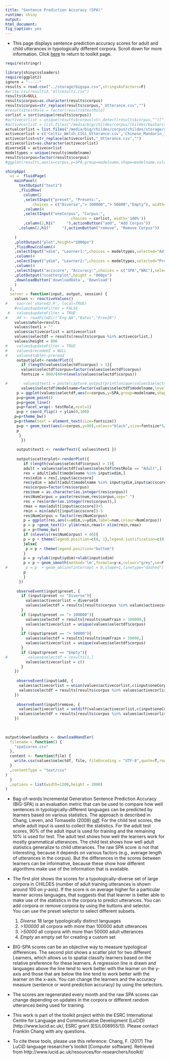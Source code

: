 ```yaml
---
title: "Sentence Prediction Accuracy (SPA)"
runtime: shiny
output: 
html_document: 
fig_caption: yes
---
```


- This page displays sentence prediction accuracy scores for adult and child utterances in typologically different corpora.  Scroll down for more information.  Click [here](../toolkit/) to return to toolkit page.

```r
require(stringr)

library(shinycssloaders)
require(ggplot2)
ignore = "-----"
results = read.csv("../storage/bigspa.csv",stringsAsFactors=F)
#write.csv(results3,"allresults.csv")
results$X=NULL
results$corpus=as.character(results$corpus)
results$corpus=str_replace(results$corpus,"_Utterance.csv","")
#results$testRole = factor(results$testRole)
corlist = sort(unique(results$corpus))
#activecorlist = unique(results$corpus[str_detect(results$corpus,"^([^_]+_[^_]+)_Utterance.rds")])
#activecorlist = list.files("/media/big/childes/corpus/childes/basharcsv","*.csv")
actualcorlist = list.files("/media/big/childes/corpus/childes/storage/actualcsv","*.csv")
activecorlist = c('Celtic_Welsh_CIG1_Utterance.csv','Chinese_Mandarin_TCCM_Utterance.csv','Dutch_Groningen_Matthijs_Utterance.csv','EastAsian_Indonesian_Jakarta_Utterance.csv','EastAsian_Korean_Ryu_Utterance.csv','Eng-UK_Thomas_Utterance.csv','German_Leo_ALL_Utterance.csv','Japanese_MiiPro_Nanami_Utterance.csv','Other_Basque_Soto_Utterance.csv','Other_Farsi_Family_Utterance.csv','Other_Hebrew_BermanLong_Utterance.csv','Other_Sesotho_Demuth_Utterance.csv','Romance_Italian_Calambrone_Utterance.csv','Romance_Portuguese_Santos_Utterance.csv','Scandinavian_Danish_Plunkett_Utterance.csv','Scandinavian_Swedish_Lund_Utterance.csv','Slavic_Croatian_Kovacevic_Utterance.csv','Slavic_Serbian_SCECL_Utterance.csv')
activecorlist=str_replace(activecorlist,"_Utterance.csv","")
activecorlist=as.character(activecorlist)
diverse18 = activecorlist
modeltypes = unique(results$modelname)
results$corpus=factor(results$corpus)
#ggplot(results,aes(x=corpus,y=SPA,group=modelname,shape=modelname,colour=modelname,label=numTrain))+geom_point()+geom_line()+facet_wrap(~ testRole,ncol=1) + coord_flip() + ylim(0,100) + geom_text(aes(x=corpus,y=100),colour="black")+theme_bw()
```

```r

shinyApp(
  ui =  fluidPage(
    mainPanel(
      textOutput("text1")
      ,fluidRow(
        column(2
        ,selectInput("preset", "Presets:", 
            choices = c("Diverse","> 100000","> 50000","Empty"), width='100%'))
        ,column(4
        ,selectInput("oneCorpus", "Corpus:", 
                             choices = corlist, width='100%'))
        ,column(2,h1("     "),actionButton("add", "Add Corpus"))
      ,column(2,h1("     "),actionButton("remove", "Remove Corpus"))
      
    )
    ,plotOutput("plot",height="1000px")
    ,fluidRow(column(4
    ,selectInput("xdim", "Learner1:",choices = modeltypes,selected="AdjLearner"))
    ,column(4
    ,selectInput("ydim", "Learner2:",choices = modeltypes,selected="ProminenceLearner"))
    ,column(4
    ,selectInput("accscore", "Accuracy:",choices = c("SPA","WAC"),selected="SPA")))
    ,plotOutput("scatterplot",height = "800px")
    ,downloadButton('downloadData', 'Download')
    )
  ),
  server = function(input, output, session) {
    values <- reactiveValues()
#    source('shared2.R', local=TRUE)
    #values$updateFilter = FALSE
 #   values$updateFilter = TRUE
#    dd <- readFileDir("Eng-NA","Bates","Free20")
    values$whole=results
    values$text1 = ""
    values$activecorlist = activecorlist
    values$selectdf = results[results$corpus %in% activecorlist,]
    values$height = 800
#    values$updateFilter = TRUE
#    values$recodeUI = NULL
#    values$table<-preread
     output$plot<-renderPlot({
       if (length(values$selectdf$corpus) > 1){
       values$selectdf$corpus=factor(values$selectdf$corpus)
       fontsize = 800/(40+nlevels(values$selectdf$corpus))

#       values$text1 = paste(capture.output(print(unique(values$selectdf$corpus))),collapse=",") 
       values$selectdf$modelname=factor(values$selectdf$modelname,levels=c("ChanceLearner","BigramLearner","TrigramLearner", "AdjLearner", "ProminenceLearner","AdjPromLearner" ))
     p = ggplot(values$selectdf,aes(x=corpus,y=SPA,group=modelname,shape=modelname,colour=modelname,label=numTrain))
     p=p+geom_point()
     p=p+geom_line()
     p=p+facet_wrap(~ testRole,ncol=1) 
     p=p + coord_flip() + ylim(0,100) 
    p=p+theme_bw()
    p=p+theme(text = element_text(size=fontsize))
     p=p + geom_text(aes(x=corpus,y=90),colour="black",size=fontsize*5/14)
     p
      }
       })
     
     output$text1 <- renderText({ values$text1 })
     
     output$scatterplot<-renderPlot({
        if (length(values$selectdf$corpus) > 1){
        adult = values$selectdf[values$selectdf$testRole == "Adult",]
        res = adult[adult$modelname %in% input$xdim,]
        res$xdim = res[,input$accscore] 
        res$ydim = adult[adult$modelname %in% input$ydim,input$accscore]
        res$corpus=factor(res$corpus)
        res$num = as.character(as.integer(res$corpus))
        res$NumCorpus = paste(res$num,res$corpus,sep=" ")
        res = res[order(as.integer(res$corpus)),]
        rmax = max(adult[input$accscore])+5
        rmin = min(adult[input$accscore])-5
        res$NumCorpus = factor(res$NumCorpus)
        p = ggplot(res,aes(x=xdim,y=ydim,label=num,colour=NumCorpus))
        p = p +geom_text()+ ylim(rmin,rmax)+ xlim(rmin,rmax)
        p = p+theme_bw()
        if (nlevels(res$NumCorpus) < 40){
        p = p + theme(legend.position=c(0, 1),legend.justification=c(0,1))
        }else{
         p = p + theme(legend.position="bottom")
        }
        p = p +ylab(input$ydim)+xlab(input$xdim)
        p = p + geom_smooth(method='lm',formula=y~x,colour="grey",se=F,linetype="dashed")
#        p = p  + geom_abline(intercept = 0,slope=1,linetype="dashed")
        p
        }
      })
     
     observeEvent(input$preset, {
       if (input$preset == "Diverse"){
         values$activecorlist = diverse18
         values$selectdf = results[results$corpus %in% values$activecorlist,]
       }
       if (input$preset == "> 100000"){
         values$selectdf = results[results$numTrain > 100000,]
         values$activecorlist = unique(values$selectdf$corpus)
       }
       if (input$preset == "> 50000"){
         values$selectdf = results[results$numTrain > 50000,]
         values$activecorlist = unique(values$selectdf$corpus)
       }
       if (input$preset == "Empty"){
#         values$selectdf = results[1,]
         values$activecorlist = c()
       }
    })
     
     observeEvent(input$add, {
      values$activecorlist = union(values$activecorlist,c(input$oneCorpus))
      values$selectdf = results[results$corpus %in% values$activecorlist,]
    })
     
     observeEvent(input$remove, {
      values$activecorlist = setdiff(values$activecorlist,c(input$oneCorpus))
      values$selectdf = results[results$corpus %in% values$activecorlist,]
    })
     
     

output$downloadData <- downloadHandler(
  filename = function() { 
    "spaScores.csv"
  },
  content <- function(file) {
    write.csv(values$selectdf, file, fileEncoding = "UTF-8",quote=T,row.names = F)
  }
  ,contentType = "text/csv"
)
  }
  ,options = list(width=1200,height = 2000)
)
```

- Bag-of-words Incremental Generation Sentence Prediction Accuracy (BIG-SPA) is an evaluation metric that can be used to compare how well sentences in typologically-different languages can be predicted by learners based on various statistics.  The approach is described in Chang, Lieven, and Tomasello (2008) <a href="https://sites.google.com/site/sentenceproductionmodel/cv/chang%2Clieven%2Ctomasello%2C2008.pdf?attredirects=0">pdf</a>.  For the child test scores, the whole adult input is used to collect the statistics.  For the adult test scores, 90% of the adult input is used for training and the remaining 10% is used for test. The adult test shows how well the learners work for mostly grammatical utterances.  The child test shows how well adult statistics generalize to child utterances.  The raw SPA score is not that interesting, because it depends on various factors (e.g., average length of utterances in the corpus).  But the differences in the scores between learners can be informative, because these show how different algorithms make use of the information that is available.

- The first plot shows the scores for a typologically-diverse set of large corpora in CHILDES (number of adult training utterances is shown around 100 on y-axis).  If the score is on average higher for a particular learner across languages, that suggests that that learner is better able to make use of the statistics in the corpora to predict utterances.  You can add corpora or remove corpora by using the buttons and selector.  
You can use the preset selector to select different subsets.
    1. _Diverse_ 18 large typologically distinct languages
    2. _>100000_ all corpora with more than 100000 adult utterances
    3. _>50000_ all corpora with more than 50000 adult utterances
    4. _Empty_ an empty set for creating a custom set

- BIG-SPA scores can be an objective way to measure typological differences. The second plot shows a scatter plot for two different Learners, which allows us to spatial classify learners based on the relative preference for these learners.  A regression line is drawn and languages above the line tend to work better with the learner on the y-axis and those that are below the line tend to work better with the learner on the x-axis.  You can change the learners and the accuracy measure (sentence or word prediction accuracy) by using the selectors. 

- The scores are regenerated every month and the raw SPA scores can change depending on updates in the corpora or different random utterances being used for training.

- This work is part of the toolkit project within the ESRC International Centre for Language and Communicative Development (LuCiD) (http://www.lucid.ac.uk/, ESRC grant [ES/L008955/1]).  Please contact Franklin Chang with any questions.

- To cite these tools, please use this reference: Chang, F. (2017) The LuCiD language researcher's toolkit [Computer software]. Retrieved from http://www.lucid.ac.uk/resources/for-researchers/toolkit/
